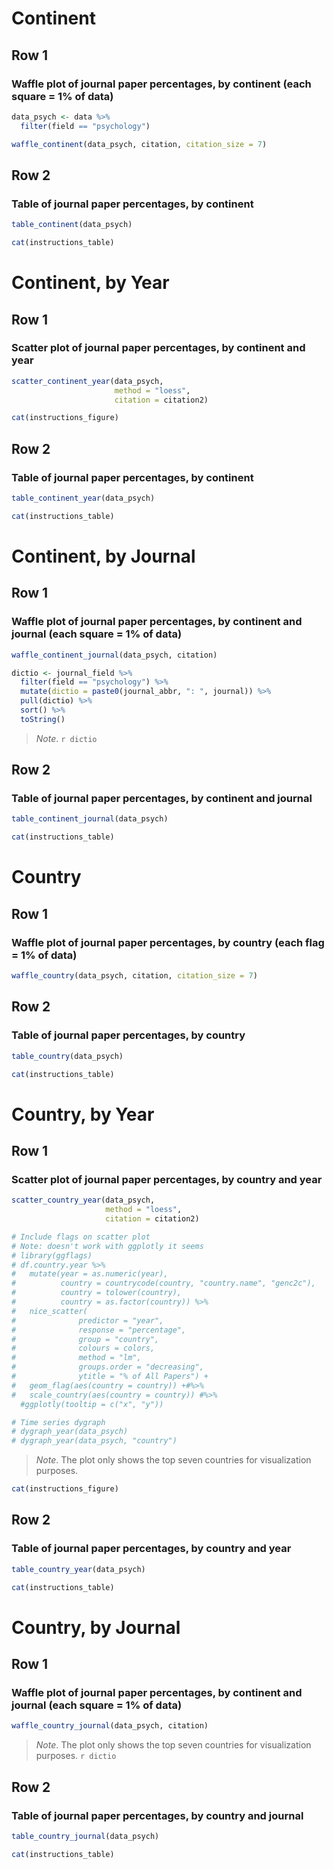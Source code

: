 # Continent {data-navmenu="Psychology"}

## Row 1 {data-height=600}

### Waffle plot of journal paper percentages, by continent (each square = 1% of data)

```r
data_psych <- data %>% 
  filter(field == "psychology")

waffle_continent(data_psych, citation, citation_size = 7)

```

## Row 2 {data-height=600}

### Table of journal paper percentages, by continent {data-width=1000}

```r
table_continent(data_psych)

```

```r
cat(instructions_table)
```

# Continent, by Year {data-navmenu="Psychology"}

## Row 1 {data-height=700}

### Scatter plot of journal paper percentages, by continent and year {data-width=1460}

```r
scatter_continent_year(data_psych, 
                       method = "loess",
                       citation = citation2)

```

```r
cat(instructions_figure)
```

## Row 2 {data-height=600}

### Table of journal paper percentages, by continent {data-width=1000}

```r
table_continent_year(data_psych)

```

```r
cat(instructions_table)
```

# Continent, by Journal {data-navmenu="Psychology"}

## Row 1 {data-height=1000}

### Waffle plot of journal paper percentages, by continent and journal (each square = 1% of data) {data-height=680}

```r
waffle_continent_journal(data_psych, citation)

dictio <- journal_field %>% 
  filter(field == "psychology") %>% 
  mutate(dictio = paste0(journal_abbr, ": ", journal)) %>% 
  pull(dictio) %>% 
  sort() %>% 
  toString()

```

> *Note*. `r dictio`

## Row 2 {data-height=680}

### Table of journal paper percentages, by continent and journal {data-width=1000}

```r
table_continent_journal(data_psych)

```

```r
cat(instructions_table)
```

# Country {data-navmenu="Psychology"}

## Row 1 {data-height=700}

### Waffle plot of journal paper percentages, by country (each flag = 1% of data)

```r
waffle_country(data_psych, citation, citation_size = 7)

```

## Row 2 {data-height=650}

### Table of journal paper percentages, by country {data-width=1000}

```r
table_country(data_psych)

```

```r
cat(instructions_table)
```

# Country, by Year {data-navmenu="Psychology"}

## Row 1 {data-height=700}

### Scatter plot of journal paper percentages, by country and year {data-width=1460}

```r
scatter_country_year(data_psych, 
                     method = "loess",
                     citation = citation2)

# Include flags on scatter plot
# Note: doesn't work with ggplotly it seems
# library(ggflags)
# df.country.year %>%
#   mutate(year = as.numeric(year),
#          country = countrycode(country, "country.name", "genc2c"),
#          country = tolower(country),
#          country = as.factor(country)) %>%
#   nice_scatter(
#              predictor = "year",
#              response = "percentage",
#              group = "country",
#              colours = colors,
#              method = "lm",
#              groups.order = "decreasing",
#              ytitle = "% of All Papers") + 
#   geom_flag(aes(country = country)) +#%>%
#   scale_country(aes(country = country)) #%>%
  #ggplotly(tooltip = c("x", "y"))

# Time series dygraph 
# dygraph_year(data_psych)
# dygraph_year(data_psych, "country")

```

> *Note*. The plot only shows the top seven countries for visualization purposes.

```r
cat(instructions_figure)
```

## Row 2 {data-height=650}

### Table of journal paper percentages, by country and year {data-width=1000}

```r
table_country_year(data_psych)

```

```r
cat(instructions_table)
```

# Country, by Journal {data-navmenu="Psychology"}

## Row 1 {data-height=700}

### Waffle plot of journal paper percentages, by continent and journal (each square = 1% of data) {data-height=680}

```r
waffle_country_journal(data_psych, citation)

```

> *Note*. The plot only shows the top seven countries for visualization purposes. `r dictio`

## Row 2 {data-height=680}

### Table of journal paper percentages, by country and journal {data-width=1000}

```r
table_country_journal(data_psych)

```

```r
cat(instructions_table)
```
